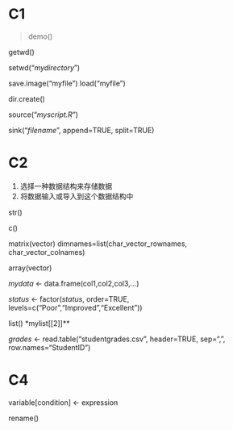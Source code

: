 # C1 #

> demo()

<!-- 显示当前目录 -->
getwd()

<!-- 修改当前目录 -->
setwd("*mydirectory*")

<!-- 保存、读取工作空间，默认值 .RData -->
save.image("myfile")
load("myfile")

<!-- 创建新目录 -->
dir.create()

<!-- 执行 R 脚本 -->
source("*myscript.R*")

<!-- 输入重定向，追加文本，同时发送到屏幕 -->
sink("*filename*", append=TRUE, split=TRUE)

# C2 #

1. 选择一种数据结构来存储数据
2. 将数据输入或导入到这个数据结构中

<!-- 显示数据结构 -->
str()

<!-- 向量 vector (数值型 | 字符型 | 逻辑型) -->
c()

<!-- 矩阵 matrix -->
matrix(vector)
<!-- 包含字符型行列名 -->
dimnames=list(char_vector_rownames, char_vector_colnames)

<!-- 数组 array，与矩阵类似，但维度可以大于 2-->
array(vector)

<!-- 字符型 & 数值型 & 逻辑型 -->
*mydata* <- data.frame(col1,col2,col3,...)

<!-- 有序变量(order)并指定等级 -->
*status* <- factor(*status*, order=TRUE, levels=c("Poor","Improved","Excellent"))

<!-- 列表 -->
list()
<!-- 双重方括号指明列表中的元素 -->
*mylist[[2]]**

*grades* <- read.table("studentgrades.csv", header=TRUE, sep=",", row.names="StudentID")
<!-- 默认字符型变量转换为因子 -->

# C4 #

variable[condition] <- expression
<!-- 仅在 condition 为 TRUE 时执行赋值。 -->

<!-- 重命名 -->
rename()
